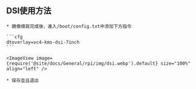 ## DSI使用方法

    * 鏡像燒寫完成後，進入/boot/config.txt中添加下方指令

    ```cfg
    dtoverlay=vc4-kms-dsi-7inch
    ```

    <ImageView image={require('@site/docs/General/rpi/img/dsi.webp').default} size="100%" align="left" />

    * 保存並且退出
